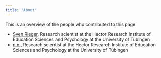 ---
title: "About"
---

This is an overview of the people who contributed to this page.

- [Sven Rieger](about-sven.qmd), Research scientist at the Hector Research Institute of Education Sciences and Psychology at the University of Tübingen
- [n.n.](about-n.n.qmd), Research scientist at the Hector Research Institute of Education Sciences and Psychology at the University of Tübingen
